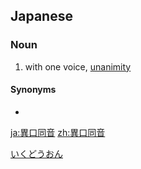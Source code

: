 ==Japanese==
{{ja-kanjitab|い|く|どう|おん|yomi=on}}

===Noun===
{{ja-noun|いくどうおん}}

# with one voice, [[unanimity]]

====Synonyms====
* {{ja-r|口を揃える|くち を そろえる}}

[[Category:Yojijukugo|いくどうおん]]

[[ja:異口同音]]
[[zh:異口同音]]